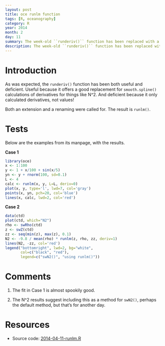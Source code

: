 ```yaml
---
layout: post
title: oce runlm function
tags: [R, oceanography]
category: R
year: 2014
month: 2
day: 11
summary: The week-old ``runderiv()`` function has been replaced with a more useful ``runlm()`` function.  This post shows how to use it.
description: The week-old ``runderiv()`` function has been replaced with a more useful ``runlm()`` function.  This post shows how to use it.
---
```


# Introduction

As was expected, the ``runderiv()`` function has been both useful and deficient.  Useful because it offers a good replacement for ``smooth.spline()`` calculations of derivatives for things like N^2.  And deficient because it only calculated derivatives, not values!

Both an extension and a renaming were called for.  The result is ``runlm()``.

# Tests

Below are the examples from its manpage, with the results.

**Case 1**

```r
library(oce)
x <- 1:100
y <- 1 + x/100 + sin(x/5)
yn <- y + rnorm(100, sd=0.1)
L <- 4
calc <- runlm(x, y, L=L, deriv=0)
plot(x, y, type='l', lwd=7, col='gray')
points(x, yn, pch=20, col='blue')
lines(x, calc, lwd=2, col='red')
```
**Case 2**
```r
data(ctd)
plot(ctd, which="N2")
rho <- swRho(ctd)
z <- swZ(ctd)
zz <- seq(min(z), max(z), 0.1)
N2 <- -9.8 / mean(rho) * runlm(z, rho, zz, deriv=1)
lines(N2, -zz, col='red')
legend("bottomright", lwd=2, bg="white",
       col=c("black", "red"),
       legend=c("swN2()", "using runlm()"))
```

# Comments

1. The fit in Case 1 is almost spookily good.

2. The N^2 results suggest including this as a method for ``swN2()``, perhaps the default method, but that's for another day.

# Resources
* Source code: [2014-04-11-runlm.R]({{ site.url }}/assets/2014-02-11-runlm.R)
